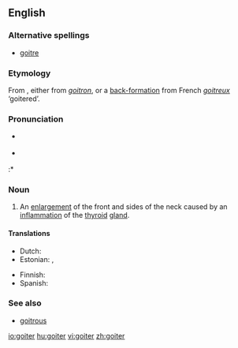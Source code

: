==English==

===Alternative spellings===
* [[goitre]]

===Etymology===
From {{etyl|fr}}, either from {{etyl|fro}} ''[[goitron]]'', or a [[appendix:Glossary#back-formation|back-formation]] from French ''[[goitreux]]'' ‘goitered’.

===Pronunciation===
* {{a|UK}} {{IPA|/'gɔɪtə/}}
* {{a|US}} {{IPA|/'gɔɪtɚ/}}
:* {{rhymes|ɔɪtə(r)}}

===Noun===
{{en-noun}}

# An [[enlargement]] of the front and sides of the neck caused by an [[inflammation]] of the [[thyroid]] [[gland]].

====Translations====
{{trans-top|enlargement of the front and sides of the neck}}
* Dutch: {{t-|nl|bof|m|f}}
* Estonian: {{t|et|hõõtsik}}, {{t|et|struuma}}
{{trans-mid}}
* Finnish: {{t-|fi|struuma}}
* Spanish: {{t-|es|bocio|m}}
{{trans-bottom}}

===See also===
* [[goitrous]]

[[io:goiter]]
[[hu:goiter]]
[[vi:goiter]]
[[zh:goiter]]